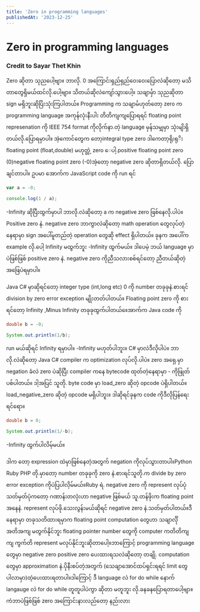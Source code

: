 ```yaml
---
title: 'Zero in programming languages'
publishedAt: '2023-12-25'
---
```


# **Zero in programming languages**

### **Credit to Sayar Thet Khin**

Zero ဆိုတာ သုညပေါ့ဗျာ။ ဘာလို. 0 အကြောင်းရှည်ရှည်ဝေးဝေးပြောလဲဆိုတော့ မသိတာတွေရှိမယ်ထင်လို.ပေါ့ဗျာ။ သိတယ်ဆိုလဲကျော်သွားပေါ့။ သချာင်္မှာ သုညဆိုတာ sign မရှိဘူးဆိုပြိးသုံးကြပါတယ်။ Programming က သချာင်္မဟုတ်တော့ zero က programming language အကုန်လုံးနီးပါး တိတိကျကျပြောရရင် floating point represenation ကို IEEE 754 format ကိုလိုက်နာ.တဲ့ language မှန်သမျှမှာ သုံးမျိးရှိတယ်လို.ပြောရမှာပါ။ အဲ့ကောင်တွေက တော့integral type zero ဒါကေတာ့ရိုးရုိး floating point (float,double) မဟုတ္တဲ့ zero ေပါ့.positive floating point zero (0)negative floating point zero (-0)အဲ့တော့ negative zero ဆိုတာရှိတယ်လို. ပြောချင်တာပါ။ ဥပမာ အောက်က JavaScript code ကို run ရင်

```js
var a = -0;

console.log(1 / a);
```

-Infinity ဆိုပြီးထွက်မှာပါ ဘာလို.လဲဆိုတော့ a က negative zero ဖြစ်နေလို.ပါပဲ။ Positive zero နဲ. negative zero ဘာကွာလဲဆိုတော့ math operation တွေလုပ်တဲ့နေရာမှာ sign အပေါ်မူတည်တဲ့ operation တွေဆို effect ရှိပါတယ်။ ခုနက အပေါ်က example လို.ပေါ့ Infinity မထွက်ဘူး -Infinity ထွက်မယ်။ ဒါပေမဲ့ ဘယ် language မှာပဲဖြစ်ဖြစ် positive zero နဲ. negative zero ကိုညီသလားစစ်ရင်တော့ ညီတယ်ဆိုတဲ့အဖြေပဲရမှာပါ။

Java C# မှာဆိုရင်တော့ integer type (int,long etc) 0 ကို number တခုခုနဲ.စားရင် division by zero error exception မျိုးတတ်ပါတယ်။ Floating point zero ကို စားရင်တော့ Infinity ,Minus Infinity တခုခုထွက်ပါတယ်။ေအာက်က Java code ကို&#x20;

```java
double b = -0;

System.out.println(1/b);
```

run မယ်ဆိုရင် Infinity ရမှာပါ။ -Infinity မဟုတ်ပါဘူး။ C# မှာလဲဒီလိုပါပဲ။ ဘာလို.လဲဆိုတော့ Java C# compiler က optimization လုပ်လို.ပါပဲ။ zero အရှေ.မှာ negation ခံလဲ zero ပဲဆိုပြီး compiler ကနေ bytecode ထုတ်တဲ့နေရာမှာ - ကိုဖြုတ်ပစ်ပါတယ်။ ဒါ့အပြင် သူတို. byte code မှာ load_zero ဆိုတဲ့ opcode ပဲရှိပါတယ်။ load_negative_zero ဆိုတဲ့ opcode မရှိပါဘူး။ ဒါဆိုရင်ခုနက code ကိုဒီလိုပြန်ရေးရင်ရော။

```java
double b = 0;

System.out.println(1/-b);
```

-Infinity ထွက်ပါလိမ့်မယ်။&#x20;

ဒါက တော့ expression ထဲမှာဖြစ်နေတဲ့အတွက် negation ကိုလုပ်သွားတာပါ။Python Ruby PHP တို.မှာတော့ number တခုခုကို zero နဲ.စားရင်သူတို.က divide by zero error exception ကိုပဲပြပါလိ့မ်မယ်။Ruby ရဲ. negative zero ကို represent လုပ်ပုံသတ်မှတ်ပုံကတော့ ဂဏာန်းတလုံးဟာ negative ဖြစ်မယ် သူ.တန်ဖိုးက floating point အနေနဲ. represent လုပ်ဖို.သေးလွန်းမယ်ဆိုရင် negative zero နဲ.သတ်မှတ်ပါတယ်။ဒီနေရာမှာ တခုသတိထားရမှာက floating point computation တွေဟာ သချာင်္လိုအတိအကျ မတွက်နိုင်ဘူး floating pointer number တွေကို computer ကတိတိကျကျ ကွက်တိ represent မလုပ်နိုင်ဘူးဆိုတာပေါ့။ဘာကြောင့် programming language တွေမှာ negative zero positive zero ပေးထားရသလဲဆိုတော့ တချို. computation တွေမှာ approximation နဲ.ပိုနီးစပ်တဲ့အတွက် (သေချာအောင်ထပ်ရှင်းရရင် limit တွေပါလာမှာ)ထဲ့ပေးထားရတာပါ။ဒါကြောင့် ဒီ language လဲ for do while နောက် langauge လဲ for do while တူတူပါပဲကွာ ဆိုတာ မတူဘူး လို.ခနခနပြောရတာပေါ့ဗျာ။ ကဲဘာပဲဖြစ်ဖြစ် zero အကြောင်းနားလည်တော့ နည်းလား
